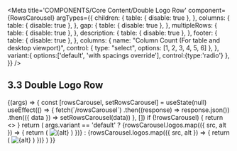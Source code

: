 
<Meta
  title='COMPONENTS/Core Content/Double Logo Row'
  component={RowsCarousel}
  argTypes={{
    children: {
      table: { disable: true },
    },
    columns: {
      table: { disable: true },
    },
    gap: {
      table: { disable: true },
    },
    multipleRows: {
      table: { disable: true },
    },
    description: {
      table: { disable: true },
    },
    footer: {
      table: { disable: true },
    },
    columns: {
      name: "Column Count (For table and desktop viewport)",
      control: { type: "select", options: [1, 2, 3, 4, 5, 6] },
    },
    variant:{
      options:['default', 'with spacings override'],
      control:{type:'radio'}
    },
  }}
/>

## 3.3 Double Logo Row

<Preview>
  <Story name='Double Logo Row' args={{variant: 'default'}}>
    {(args) => {
      const [rowsCarousel, setRowsCarousel] = useState(null)
      useEffect(() => {
        fetch(`/rowsCarousel`)
          .then((response) => response.json())
          .then(({ data }) => setRowsCarousel(data))
      }, [])
      if (!rowsCarousel) {
        return <></>
      }
      return (
        args.variant == 'default' ?
        <RowsCarousel multipleRows={true} columns={args.columns} gap={2}>
          {rowsCarousel.logos.map(({ src, alt }) => {
            return (
              <Image
                key={src}
                className={"h-full"}
                imageOptions={{
                  className:
                    "w-full h-full object-contain object-center-center mx-auto",
                }}
                src={src}
                alt={alt}
              />
            )
          })}
        </RowsCarousel>
        :
        <RowsCarousel
          multipleRows={true}
          columns={args.columns}
          gap={2}
          className={rowsCarousel.className}
        >
          {rowsCarousel.logos.map(({ src, alt }) => {
            return (
              <Image
                key={src}
                className={"h-full"}
                imageOptions={{
                  className:
                    "w-full h-full object-contain object-center-center mx-auto",
                }}
                src={src}
                alt={alt}
              />
            )
          })}
        </RowsCarousel>
      )
    }}
  </Story>
</Preview>